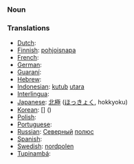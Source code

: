 === Noun ===

=== Translations ===

*[[Dutch]]: [[]] '' ''
*[[Finnish]]: [[pohjoisnapa]]
*[[French]]: [[]] '' ''
*[[German]]: [[]] '' ''
*[[Guaraní]]: [[]]
*[[Hebrew]]: [[]] '' ''
*[[Indonesian]]: [[kutub]] [[utara]]
*[[Interlingua]]: [[]]
*[[Japanese]]: [[北極]] ([[ほっきょく]], hokkyoku)
*[[Korean]]: [[]] [] ()
*[[Polish]]: [[]]
*[[Portuguese]]: [[]] '' ''
*[[Russian]]: [[Северный]] [[полюс]]
*[[Spanish]]: [[]] '' ''
*[[Swedish]]: [[nordpolen]]
*[[Tupinambá]]: [[]]